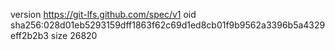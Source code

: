version https://git-lfs.github.com/spec/v1
oid sha256:028d01eb5293159dff1863f62c69d1ed8cb01f9b9562a3396b5a4329eff2b2b3
size 26820
